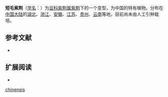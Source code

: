 {{Infraspeciesbox
| image = 
| image_caption = 
| status = 
| status_system = 
| species link = 紫荆
| genus = Cercis
| species = chinensis
| forma = pubescens
| authority = C. F. Wei
| synonyms = 
|}}

'''短毛紫荆'''（[[学名|学名]]：{{lang|la|'''''Cercis chinensis'' f. ''pubescens'''''}}）为[[豆科|豆科]][[紫荆属|紫荆属]][[紫荆|紫荆]]下的一个变型，为中国的特有植物。分布在[[中国大陆|中国大陆]]的[[湖北|湖北]]、[[浙江|浙江]]、[[安徽|安徽]]、[[江苏|江苏]]、[[贵州|贵州]]、[[云南|云南]]等地，目前尚未由人工引种栽培。

== 参考文献 ==
{{refbegin}}
* {{CPNI| zh=短毛紫荆 | id=178-11298 | binomial=Cercis chinensis | authority=C. F. Wei | form=pubescens | accessdate=2013-01-17}}
{{refend}}

== 扩展阅读 ==
{{refbegin}}
* {{wikispecies-inline|Cercis chinensis f. pubescens|短毛紫荆}}
{{refend}}
{{Taxonbar|from=Q15230934}}

[[Category:紫荆属|chinensis]]


{{plant-stub}}